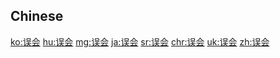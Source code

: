 {{also|誤會}}
==Chinese==
{{zh-see|誤會}}

[[ko:误会]]
[[hu:误会]]
[[mg:误会]]
[[ja:误会]]
[[sr:误会]]
[[chr:误会]]
[[uk:误会]]
[[zh:误会]]